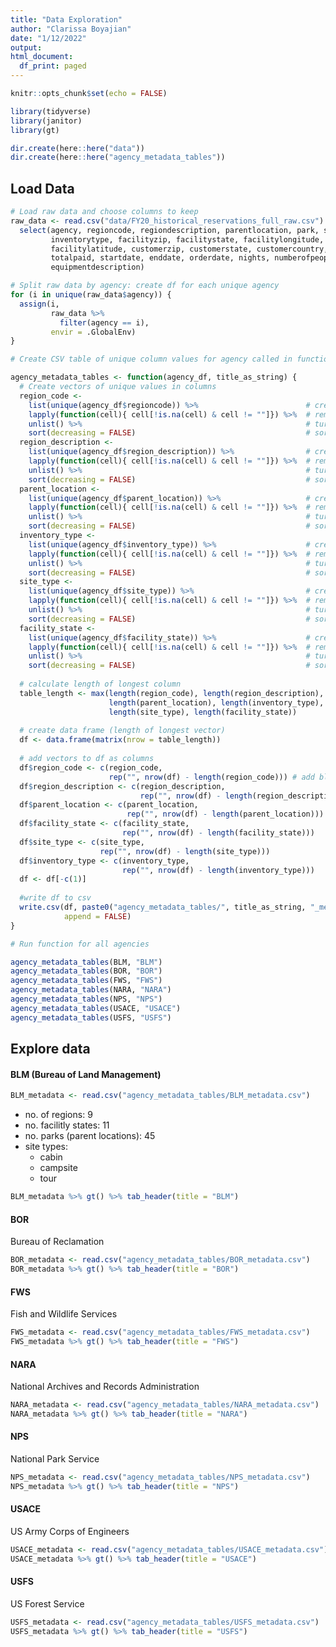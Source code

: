 ```yaml
---
title: "Data Exploration"
author: "Clarissa Boyajian"
date: "1/12/2022"
output: 
html_document:
  df_print: paged
---
```


```r
knitr::opts_chunk$set(echo = FALSE)

library(tidyverse)
library(janitor)
library(gt)

dir.create(here::here("data"))
dir.create(here::here("agency_metadata_tables"))
```

## Load Data

```r
# Load raw data and choose columns to keep
raw_data <- read.csv("data/FY20_historical_reservations_full_raw.csv") %>% 
  select(agency, regioncode, regiondescription, parentlocation, park, sitetype, usetype, 
         inventorytype, facilityzip, facilitystate, facilitylongitude, 
         facilitylatitude, customerzip, customerstate, customercountry, 
         totalpaid, startdate, enddate, orderdate, nights, numberofpeople, 
         equipmentdescription)

# Split raw data by agency: create df for each unique agency
for (i in unique(raw_data$agency)) {
  assign(i, 
         raw_data %>% 
           filter(agency == i), 
         envir = .GlobalEnv)
}
```

```r
# Create CSV table of unique column values for agency called in function

agency_metadata_tables <- function(agency_df, title_as_string) {
  # Create vectors of unique values in columns
  region_code <- 
    list(unique(agency_df$regioncode)) %>%                        # create list of unique values
    lapply(function(cell){ cell[!is.na(cell) & cell != ""]}) %>%  # remove NA values
    unlist() %>%                                                  # turn list into vector for adding to df
    sort(decreasing = FALSE)                                      # sort alphabetically
  region_description <- 
    list(unique(agency_df$region_description)) %>%                # create list of unique values
    lapply(function(cell){ cell[!is.na(cell) & cell != ""]}) %>%  # remove NA values
    unlist() %>%                                                  # turn list into vector for adding to df
    sort(decreasing = FALSE)                                      # sort alphabetically 
  parent_location <- 
    list(unique(agency_df$parent_location)) %>%                   # create list of unique values
    lapply(function(cell){ cell[!is.na(cell) & cell != ""]}) %>%  # remove NA values
    unlist() %>%                                                  # turn list into vector for adding to df
    sort(decreasing = FALSE)                                      # sort alphabetically 
  inventory_type <- 
    list(unique(agency_df$inventory_type)) %>%                    # create list of unique values
    lapply(function(cell){ cell[!is.na(cell) & cell != ""]}) %>%  # remove NA values
    unlist() %>%                                                  # turn list into vector for adding to df
    sort(decreasing = FALSE)                                      # sort alphabetically
  site_type <- 
    list(unique(agency_df$site_type)) %>%                         # create list of unique values
    lapply(function(cell){ cell[!is.na(cell) & cell != ""]}) %>%  # remove NA values
    unlist() %>%                                                  # turn list into vector for adding to df
    sort(decreasing = FALSE)                                      # sort alphabetically
  facility_state <- 
    list(unique(agency_df$facility_state)) %>%                    # create list of unique values
    lapply(function(cell){ cell[!is.na(cell) & cell != ""]}) %>%  # remove NA values
    unlist() %>%                                                  # turn list into vector for adding to df
    sort(decreasing = FALSE)                                      # sort alphabetically
  
  # calculate length of longest column
  table_length <- max(length(region_code), length(region_description),
                      length(parent_location), length(inventory_type),
                      length(site_type), length(facility_state))
  
  # create data frame (length of longest vector)
  df <- data.frame(matrix(nrow = table_length))
  
  # add vectors to df as columns
  df$region_code <- c(region_code, 
                      rep("", nrow(df) - length(region_code))) # add black cells to fill df
  df$region_description <- c(region_description, 
                             rep("", nrow(df) - length(region_description)))
  df$parent_location <- c(parent_location, 
                          rep("", nrow(df) - length(parent_location)))
  df$facility_state <- c(facility_state, 
                         rep("", nrow(df) - length(facility_state)))
  df$site_type <- c(site_type, 
                    rep("", nrow(df) - length(site_type)))
  df$inventory_type <- c(inventory_type, 
                         rep("", nrow(df) - length(inventory_type)))
  df <- df[-c(1)]
  
  #write df to csv
  write.csv(df, paste0("agency_metadata_tables/", title_as_string, "_metadata.csv"), 
            append = FALSE)
}
```

```r
# Run function for all agencies

agency_metadata_tables(BLM, "BLM")
agency_metadata_tables(BOR, "BOR")
agency_metadata_tables(FWS, "FWS")
agency_metadata_tables(NARA, "NARA")
agency_metadata_tables(NPS, "NPS")
agency_metadata_tables(USACE, "USACE")
agency_metadata_tables(USFS, "USFS")
```


## Explore data

#### BLM (Bureau of Land Management)

```r
BLM_metadata <- read.csv("agency_metadata_tables/BLM_metadata.csv")
```

- no. of regions: 9
- no. facilitly states: 11
- no. parks (parent locations): 45
- site types:
  - cabin
  - campsite
  - tour

```r
BLM_metadata %>% gt() %>% tab_header(title = "BLM")
```

#### BOR
Bureau of Reclamation

```r
BOR_metadata <- read.csv("agency_metadata_tables/BOR_metadata.csv")
BOR_metadata %>% gt() %>% tab_header(title = "BOR")
```

#### FWS
Fish and Wildlife Services

```r
FWS_metadata <- read.csv("agency_metadata_tables/FWS_metadata.csv")
FWS_metadata %>% gt() %>% tab_header(title = "FWS")
```

#### NARA
National Archives and Records Administration

```r
NARA_metadata <- read.csv("agency_metadata_tables/NARA_metadata.csv")
NARA_metadata %>% gt() %>% tab_header(title = "NARA")
```

#### NPS
National Park Service

```r
NPS_metadata <- read.csv("agency_metadata_tables/NPS_metadata.csv")
NPS_metadata %>% gt() %>% tab_header(title = "NPS")
```

#### USACE
US Army Corps of Engineers

```r
USACE_metadata <- read.csv("agency_metadata_tables/USACE_metadata.csv")
USACE_metadata %>% gt() %>% tab_header(title = "USACE")
```

#### USFS
US Forest Service

```r
USFS_metadata <- read.csv("agency_metadata_tables/USFS_metadata.csv")
USFS_metadata %>% gt() %>% tab_header(title = "USFS")
```









